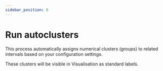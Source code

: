 ```yaml
---
sidebar_position: 6
---
```



# Run autoclusters

<p>
  This process automatically assigns numerical clusters (groups) to related
  intervals based on your <ExcelIcon /> configuration settings.
</p>

These clusters will be visible in Visualisation as standard labels.

